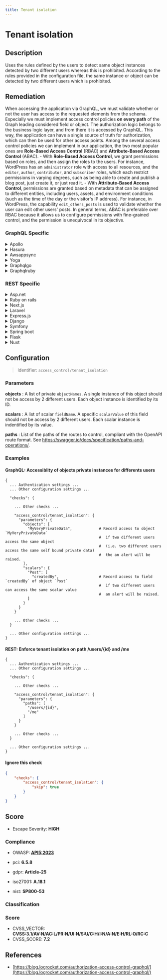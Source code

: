 ```yaml
---
title: Tenant isolation
---
```


# Tenant isolation

## Description

Uses the rules defined by the users to detect same object instances detected by two different users whereas this is prohibited.
According to the rules provided in the configuration file, the same instance or object can be detected by two different users which is prohibited.


## Remediation

When accessing the application via GraphQL, we must validate whether or not the user has access to the requested elements from the schema. Especially we must implement access control policies **on every path** of the Graph leading considered field or object.
The authorization logic belongs to the business logic layer, and from there it is accessed by GraphQL. This way, the application can have a single source of truth for authorization, which can then be used for other access points.
Among the several access control policies we can implement in our application, the two most popular ones are **Role-Based Access Control** (RBAC) and **Attribute-Based Access Control** (ABAC). - With **Role-Based Access Control**, we grant permissions based on roles, and then assign the roles to the users. For instance, WordPress has an `administrator` role with access to all resources, and the `editor`, `author`, `contributor`, and `subscriber` roles, which each restrict permissions in varying degrees, such as being able to create and publish a blog post, just create it, or just read it. - With **Attribute-Based Access Control**, permissions are granted based on metadata that can be assigned to different entities, including users, assets, and environment conditions (such as the time of the day or the visitor's IP address). For instance, in WordPress, the capability `edit_others_posts` is used to validate whether the user can edit other users' posts.
In general terms, ABAC is preferable over RBAC because it allows us to configure permissions with fine-grained control, and the permission is unequivocal in its objective. 


### GraphQL Specific

<details>
    <summary>Apollo</summary>

See [Apollo's Access Control Documentation](https://www.apollographql.com/docs/apollo-server/security/authentication/#in-resolvers). For large scale applications, you might want to use a specific package like [graphql-shield](https://github.com/maticzav/graphql-shield) for easy Access Control Management.

</details>

<details>
    <summary>Hasura</summary>

See Hasura's detailed documentation for Authorization Management [here](https://hasura.io/docs/latest/graphql/core/auth/authorization/permission-rules/)

</details>

<details>
    <summary>Awsappsync</summary>

Appsync provides several methods for protecting critical information. - For implementing fine-grained access control, see https://docs.aws.amazon.com/appsync/latest/devguide/security-authz.html#fine-grained-access-control

</details>

<details>
    <summary>Yoga</summary>

In GraphQL Yoga, you can implement custom authentication logic within your resolvers to ensure that users can only access data they are permitted to. Use context to pass user information and validate access rights.

</details>

<details>
    <summary>Graphqlgo</summary>

In GraphQL-Go, ensure that your resolver functions include logic to check whether the user is authorized to access the data they are requesting.

</details>

<details>
    <summary>Graphqlruby</summary>

In GraphQL-Ruby, use the `authorized?` method in your types to define authorization logic for accessing objects.

</details>


### REST Specific

<details>
    <summary>Asp.net</summary>

In ASP.NET, use authorization filters and policies to control access to resources. Implement custom authorization logic within your controllers.

</details>

<details>
    <summary>Ruby on rails</summary>

In Ruby on Rails, use before_action filters in your controllers to check user permissions before accessing a resource.

</details>

<details>
    <summary>Next.js</summary>

In Next.js, use API routes with middleware to check authentication and permissions before processing a request.

</details>

<details>
    <summary>Laravel</summary>

In Laravel, use middleware to verify user credentials and define policies to authorize user actions on resources.

</details>

<details>
    <summary>Express.js</summary>

In Express.js, use middleware functions to authenticate and authorize users before they can access certain routes.

</details>

<details>
    <summary>Django</summary>

In Django, use the @login_required decorator or custom decorators to ensure that a user is authenticated before accessing a view.

</details>

<details>
    <summary>Symfony</summary>

In Symfony, use Voters or Access Decision Managers to implement complex authorization logic.

</details>

<details>
    <summary>Spring boot</summary>

In Spring Boot, use method security with @PreAuthorize or @Secured annotations to protect your endpoints.

</details>

<details>
    <summary>Flask</summary>

In Flask, use decorators to require authentication and check permissions before a user can access a route.

</details>

<details>
    <summary>Nuxt</summary>

In Nuxt.js, use middleware to check if the user is authenticated and authorized to access certain pages or API endpoints.

</details>

## Configuration

> Identifier: `access_control/tenant_isolation`

### Parameters


**objects** : A list of private `objectNames`. A single instance of this object should not be access by 2 different users. Each object instance is identified by its ID.


**scalars** : A list of scalar `fieldName`. A specific `scalarValue` of this field should not be access by 2 different users. Each scalar instance is indentified by its value.


**paths** : List of the paths of the routes to control, compliant with the OpenAPI route format. See https://swagger.io/docs/specification/paths-and-operations/.





### Examples



#### **GraphQL:** Accessiblity of objects private instances for differents users

```
{
  ... Authentication settings ...
  ... Other configuration settings ...

  "checks": {

    ... Other checks ...

    "access_control/tenant_isolation": {
      "parameters": {
        "objects": [
          "MyVeryPrivateData",            # Record access to object `MyVeryPrivateData`
                                          #  if two different users access the same object
                                          #  (i.e. two different users access the same self bound private data)
                                          #  the an alert will be raised.
        ],
        "scalars": {
          "Post": [
            "createdBy",                  # Record access to field `createdBy` of object `Post`
                                          #  if two different users can access the same scalar value
                                          #  an alert will be raised.
          ]
        }
      }
    }

    ... Other checks ...
  }

  ... Other configuration settings ...
}
```




#### **REST:** Enforce tenant isolation on path /users/{id} and /me

```
{
  ... Authentication settings ...
  ... Other configuration settings ...

  "checks": {

    ... Other checks ...

    "access_control/tenant_isolation": {
      "parameters": {
        "paths": [
          "/users/{id}",
          "/me"
        ]
      }
    }

    ... Other checks ...
  }

  ... Other configuration settings ...
}
```




#### Ignore this check

```json
{
    "checks": {
        "access_control/tenant_isolation": {
            "skip": true
        }
    }
}
```




## Score

- Escape Severity: **<span className="high-severity">HIGH</span>**

### Compliance

- OWASP: **[API5:2023](https://github.com/OWASP/API-Security/blob/master/editions/2023/en/0xa5-broken-function-level-authorization.md)**
- pci: **6.5.8**
- gdpr: **Article-25**


- iso27001: **A.18.1**
- nist: **SP800-53**


### Classification






### Score

- CVSS_VECTOR: **CVSS:3.1/AV:N/AC:L/PR:N/UI:N/S:U/C:H/I:N/A:N/E:H/RL:O/RC:C**
- CVSS_SCORE: **7.2**

## References

- [https://blog.logrocket.com/authorization-access-control-graphql/](https://blog.logrocket.com/authorization-access-control-graphql/)
  
